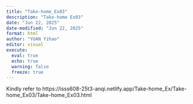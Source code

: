 ```yaml
---
title: "Take-home_Ex03"
description: "Take-home Ex03" 
date: "Jun 22, 2025" 
date-modified: "Jun 22, 2025" 
format: html
author: "YUAN Yihao" 
editor: visual 
execute: 
  eval: true 
  echo: true 
  warning: false 
  freeze: true 
---
```


Kindly refer to https://isss608-25t3-anqi.netlify.app/Take-home_Ex/Take-home_Ex03/Take-home_Ex03.html